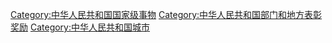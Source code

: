 {{Catnav|頁面分類|地理|...|各国城市|中国城市}}
{{Catnav|頁面分類|社会|环境|中国环境}}
{{Catmore}}

[[Category:中华人民共和国国家级事物|Category:中华人民共和国国家级事物]]
[[Category:中华人民共和国部门和地方表彰奖励|Category:中华人民共和国部门和地方表彰奖励]]
[[Category:中华人民共和国城市|Category:中华人民共和国城市]]
